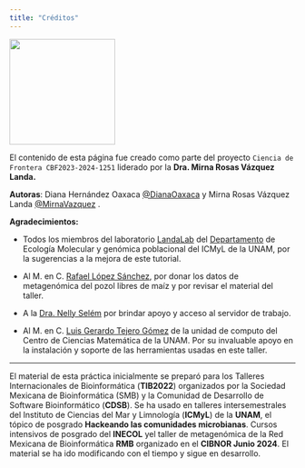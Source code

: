 ```yaml
---
title: "Créditos"
---
```


![](Figures/CONAHCYT.png){fig-align="left" width="186"}

El contenido de esta página fue creado como parte del proyecto `Ciencia de Frontera CBF2023-2024-1251` liderado por la **Dra. Mirna Rosas Vázquez Landa.**

**Autoras**: Diana Hernández Oaxaca [\@DianaOaxaca](https://github.com/DianaOaxaca) y Mirna Rosas Vázquez Landa [\@MirnaVazquez](https://github.com/mirnavazquez) .

**Agradecimientos:**

-   Todos los miembros del laboratorio [LandaLab](https://github.com/landalab0) del [Departamento](https://www.icmyl.unam.mx/es/quienes_somos/personal_academico/vazquez-rosas-landa-mirna) de Ecología Molecular y genómica poblacional del ICMyL de la UNAM, por la sugerencias a la mejora de este tutorial.

-   Al M. en C. [Rafael López Sánchez](https://www.ibt.unam.mx/perfil/3986/mc-rafael-lopez-sanchez), por donar los datos de metagenómica del pozol libres de maíz y por revisar el material del taller.

-   A la [Dra. Nelly Selém](https://matmor.unam.mx/es/personal/investigadores/nselem) por brindar apoyo y acceso al servidor de trabajo.

-   Al M. en C. [Luis Gerardo Tejero Gómez](https://www.matmor.unam.mx/es/personal/tecnico) de la unidad de computo del Centro de Ciencias Matemática de la UNAM. Por su invaluable apoyo en la instalación y soporte de las herramientas usadas en este taller.

------------------------------------------------------------------------

El material de esta práctica inicialmente se preparó para los Talleres Internacionales de Bioinformática (**TIB2022**) organizados por la Sociedad Mexicana de Bioinformática (SMB) y la Comunidad de Desarrollo de Software Bioinformático (**CDSB**). Se ha usado en talleres intersemestrales del Instituto de Ciencias del Mar y Limnología (**ICMyL**) de la **UNAM**, el tópico de posgrado **Hackeando las comunidades microbianas**. Cursos intensivos de posgrado del **INECOL** yel taller de metagenómica de la Red Mexicana de Bioinformática **RMB** organizado en el **CIBNOR Junio 2024**. El material se ha ido modificando con el tiempo y sigue en desarrollo.
